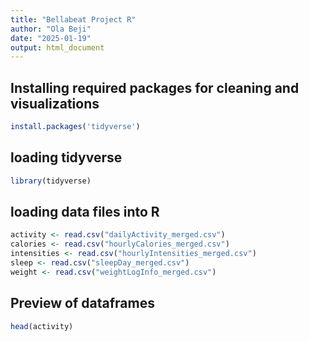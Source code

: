 ```yaml
---
title: "Bellabeat Project R"
author: "Ola Beji"
date: "2025-01-19"
output: html_document
---
```


## Installing required packages for cleaning and visualizations

```r
install.packages('tidyverse')
```
## loading tidyverse

```r
library(tidyverse)
```

## loading data files into R 
 
```r
activity <- read.csv("dailyActivity_merged.csv")
calories <- read.csv("hourlyCalories_merged.csv")
intensities <- read.csv("hourlyIntensities_merged.csv")
sleep <- read.csv("sleepDay_merged.csv")
weight <- read.csv("weightLogInfo_merged.csv")
```


## Preview of dataframes
  
```r
head(activity)
```



